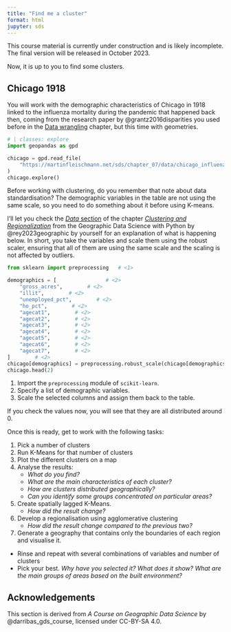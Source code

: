 ```yaml
---
title: "Find me a cluster"
format: html
jupyter: sds
---
```


::: {.callout-caution}
This course material is currently under construction and is likely incomplete. The final
version will be released in October 2023.
:::

Now, it is up to you to find some clusters.

## Chicago 1918

You will work with the  demographic characteristics of Chicago in 1918 linked to the
influenza mortality during the pandemic that happened back then, coming from the
research paper by @grantz2016disparities you used before in the
[Data wrangling](../chapter_02/hands_on.qmd) chapter, but this time with geometries.

```python
# | classes: explore
import geopandas as gpd

chicago = gpd.read_file(
    "https://martinfleischmann.net/sds/chapter_07/data/chicago_influenza_1918.geojson"
)
chicago.explore()
```

Before working with clustering, do you remember that note about data standardisation? The
demographic variables in the table are not using the same scale, so you need to do something
about it before using K-means.

I'll let you check the
[_Data_ section](https://geographicdata.science/book/notebooks/10_clustering_and_regionalization.html#data) of
the chapter
[_Clustering and Regionalization_](https://geographicdata.science/book/notebooks/10_clustering_and_regionalization.html)
from the Geographic Data Science with Python by @rey2023geographic by yourself for an explanation
of what is happening below. In short, you take the variables and scale them using the robust scaler, ensuring that
all of them are using the same scale and the scaling is not affected by outliers.

```python
from sklearn import preprocessing   # <1>

demographics = [                # <2>
    "gross_acres",        # <2>
    "illit",        # <2>
    "unemployed_pct",        # <2>
    "ho_pct",        # <2>
    "agecat1",        # <2>
    "agecat2",        # <2>
    "agecat3",        # <2>
    "agecat4",        # <2>
    "agecat5",        # <2>
    "agecat6",        # <2>
    "agecat7",        # <2>
]        # <2>
chicago[demographics] = preprocessing.robust_scale(chicago[demographics])  # <3>
chicago.head(2)
```
1. Import the `preprocessing` module of `scikit-learn`.
2. Specify a list of demographic variables.
3. Scale the selected columns and assign them back to the table.

If you check the values now, you will see that they are all distributed around 0.

Once this is ready, get to work with the following tasks:

1. Pick a number of clusters
1. Run K-Means for that number of clusters
1. Plot the different clusters on a map
1. Analyse the results:
    - *What do you find?*
    - *What are the main characteristics of each cluster?*
    - *How are clusters distributed geographically?*
    - *Can you identify some groups concentrated on particular areas?*
1. Create spatially lagged K-Means.
    - *How did the result change?*
1. Develop a regionalisation using agglomerative clustering
    - *How did the result change compared to the previous two?*
1.  Generate a geography that contains only the boundaries of each region and visualise it.

- Rinse and repeat with several combinations of variables and number of clusters
- Pick your best. *Why have you selected it? What does it show? What are the main groups of areas based on the built environment?*

## Acknowledgements {.appendix}

This section is derived from _A Course on Geographic Data Science_ by
@darribas_gds_course, licensed under CC-BY-SA 4.0.